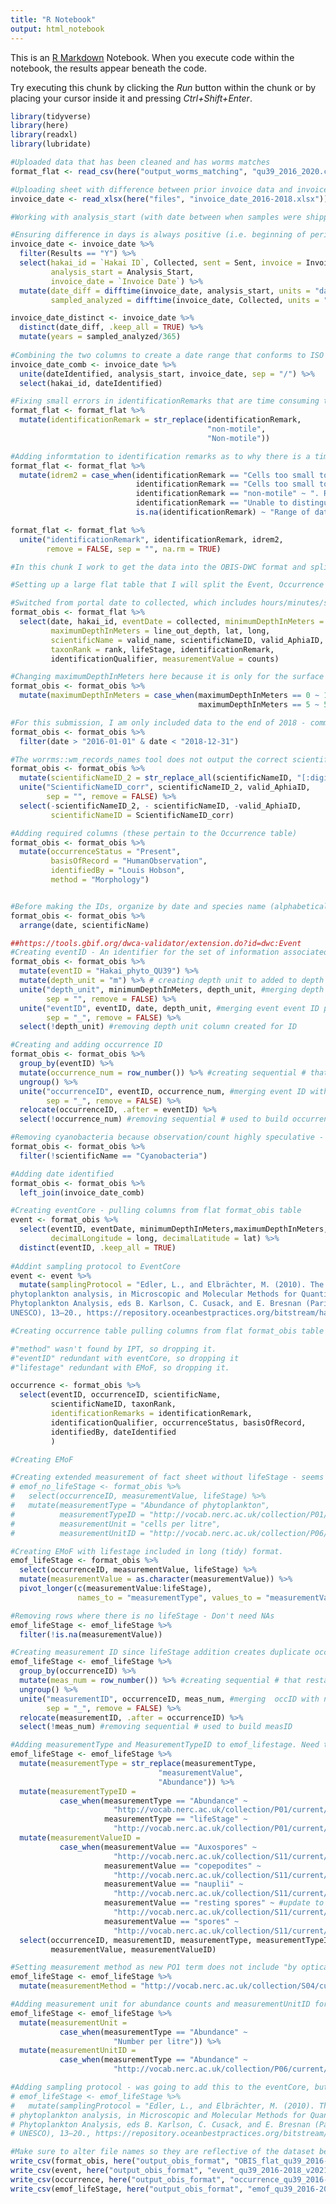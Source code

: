 ```yaml
---
title: "R Notebook"
output: html_notebook
---
```


This is an [R Markdown](http://rmarkdown.rstudio.com) Notebook. When you execute code within the notebook, the results appear beneath the code. 

Try executing this chunk by clicking the *Run* button within the chunk or by placing your cursor inside it and pressing *Ctrl+Shift+Enter*. 

```r
library(tidyverse)
library(here)
library(readxl)
library(lubridate)
```

```r
#Uploaded data that has been cleaned and has worms matches
format_flat <- read_csv(here("output_worms_matching", "qu39_2016_2020.csv"))

#Uploading sheet with difference between prior invoice data and invoice date for each sample - provides a date range for analysis, which will be included under dateIdentified. This is important for users so they can assess potential bias due to sample degradation.
invoice_date <- read_xlsx(here("files", "invoice_date_2016-2018.xlsx"))
```


```r
#Working with analysis_start (with date between when samples were shipped or last invoice and the invoice for the sample - whichever is shorter)

#Ensuring difference in days is always positive (i.e. beginning of period is always before invoice date)
invoice_date <- invoice_date %>% 
  filter(Results == "Y") %>% 
  select(hakai_id = `Hakai ID`, Collected, sent = Sent, invoice = Invoice, 
         analysis_start = Analysis_Start, 
         invoice_date = `Invoice Date`) %>%
  mutate(date_diff = difftime(invoice_date, analysis_start, units = "days"),
         sampled_analyzed = difftime(invoice_date, Collected, units = "days"))

invoice_date_distinct <- invoice_date %>% 
  distinct(date_diff, .keep_all = TRUE) %>% 
  mutate(years = sampled_analyzed/365)
  
#Combining the two columns to create a date range that conforms to ISO 8601-1:2019
invoice_date_comb <- invoice_date %>% 
  unite(dateIdentified, analysis_start, invoice_date, sep = "/") %>% 
  select(hakai_id, dateIdentified)
```

```r
#Fixing small errors in identificationRemarks that are time consuming to fix earlier
format_flat <- format_flat %>% 
  mutate(identificationRemark = str_replace(identificationRemark,
                                            "non-motile", 
                                            "Non-motile"))
```


```r
#Adding informtation to identification remarks as to why there is a time period for dateIdentified
format_flat <- format_flat %>% 
  mutate(idrem2 = case_when(identificationRemark == "Cells too small to identify. Stained blue indicating alpha starch and could be Chlorophyta" ~ ". Range of dates provided in dateIdentified represent period within which sample was analyzed and identification made. Exact analysis date unknown",
                            identificationRemark == "Cells too small to identify. Showed equatorial groove and could be Dinophyceae" ~ ". Range of dates provided in dateIdentified represent period within which sample was analyzed and identification made. Exact analysis date unknown",
                            identificationRemark == "non-motile" ~ ". Range of dates provided in dateIdentified represent period within which sample was analyzed and identification made. Exact analysis date unknown",
                            identificationRemark == "Unable to distinguish between Chaetoceros cinctus and radicans" ~ ". Range of dates provided in dateIdentified represent period within which sample was analyzed and identification made. Exact analysis date unknown",
                            is.na(identificationRemark) ~ "Range of dates provided in dateIdentified represent period within which sample was analyzed and identification made. Exact analysis date unknown"))

format_flat <- format_flat %>% 
  unite("identificationRemark", identificationRemark, idrem2, 
        remove = FALSE, sep = "", na.rm = TRUE)
```



```r
#In this chunk I work to get the data into the OBIS-DWC format and split it into the eventCore, occurrence and extended measurement of fact (EMoF) extensions. 

#Setting up a large flat table that I will split the Event, Occurrence and EMoF extensions from afterwards.

#Switched from portal date to collected, which includes hours/minutes/seconds in UTC. The portal format looks to be in the correct format for OBIS-DwC. I kept the date (format Year-month-day) for the creation of the eventID, because I thought it was too complex to add the hours/minutes/seconds to the ID
format_obis <- format_flat %>% 
  select(date, hakai_id, eventDate = collected, minimumDepthInMeters = line_out_depth,
         maximumDepthInMeters = line_out_depth, lat, long,
         scientificName = valid_name, scientificNameID, valid_AphiaID, 
         taxonRank = rank, lifeStage, identificationRemark, 
         identificationQualifier, measurementValue = counts)

#Changing maximumDepthInMeters here because it is only for the surface samples with a potential range of 0-1m. Want it to only apply to this data
format_obis <- format_obis %>% 
  mutate(maximumDepthInMeters = case_when(maximumDepthInMeters == 0 ~ 1,
                                          maximumDepthInMeters == 5 ~ 5))

#For this submission, I am only included data to the end of 2018 - comment this off if want full dataset
format_obis <- format_obis %>% 
  filter(date > "2016-01-01" & date < "2018-12-31")

#The worrms::wm_records_names tool does not output the correct scientificNameID format (not a url), but it does give the correct aphiaID number. The obistools::match_taxa format is correct, but with the unaccepted species aphiaIDs at the end. In this step, I remove the ID numbers at the end of the obistools scientificNameID url and then concatenate the correct ID number from the worrms tool at the end of the url. 
format_obis <- format_obis %>% 
  mutate(scientificNameID_2 = str_replace_all(scientificNameID, "[:digit:]", "")) %>% 
  unite("ScientificNameID_corr", scientificNameID_2, valid_AphiaID, 
        sep = "", remove = FALSE) %>% 
  select(-scientificNameID_2, - scientificNameID, -valid_AphiaID,
         scientificNameID = ScientificNameID_corr)

#Adding required columns (these pertain to the Occurrence table)
format_obis <- format_obis %>% 
  mutate(occurrenceStatus = "Present",
         basisOfRecord = "HumanObservation",
         identifiedBy = "Louis Hobson",
         method = "Morphology")


#Before making the IDs, organize by date and species name (alphabetical) or leave as is? Alphabetical doesn't really make sense taxonimcally (i.e. all the diatoms aren't together, but sort of hard to organize in this way with all of the different levels of classification. Alphabetical seems good - although likely doesn't matter, nit picky)
format_obis <- format_obis %>% 
  arrange(date, scientificName)

##https://tools.gbif.org/dwca-validator/extension.do?id=dwc:Event
#Creating eventID - An identifier for the set of information associated with an Event (something that occurs at a place and time). May be a global unique identifier or an identifier specific to the data set.
format_obis <- format_obis %>% 
  mutate(eventID = "Hakai_phyto_QU39") %>% 
  mutate(depth_unit = "m") %>% # creating depth unit to added to depth measurement 
  unite("depth_unit", minimumDepthInMeters, depth_unit, #merging depth with depth unit
        sep = "", remove = FALSE) %>%
  unite("eventID", eventID, date, depth_unit, #merging event event ID prefix, date and depth
        sep = "_", remove = FALSE) %>% 
  select(!depth_unit) #removing depth unit column created for ID

#Creating and adding occurrence ID
format_obis <- format_obis %>% 
  group_by(eventID) %>% 
  mutate(occurrence_num = row_number()) %>% #creating sequential # that restarts each new date
  ungroup() %>% 
  unite("occurrenceID", eventID, occurrence_num, #merging event ID with new number 
        sep = "_", remove = FALSE) %>% 
  relocate(occurrenceID, .after = eventID) %>% 
  select(!occurrence_num) #removing sequential # used to build occurrenceID

#Removing cyanobacteria because observation/count highly speculative - could do earlier in process, but nice to have for other work.
format_obis <- format_obis %>% 
  filter(!scientificName == "Cyanobacteria")
```

```r
#Adding date identified
format_obis <- format_obis %>% 
  left_join(invoice_date_comb)

```
```r
#Creating eventCore - pulling columns from flat format_obis table
event <- format_obis %>% 
  select(eventID, eventDate, minimumDepthInMeters,maximumDepthInMeters,
         decimalLongitude = long, decimalLatitude = lat) %>% 
  distinct(eventID, .keep_all = TRUE)
  
#Addint sampling protocol to EventCore
event <- event %>% 
  mutate(samplingProtocol = "Edler, L., and Elbrächter, M. (2010). The utermöhl method for quantitative
phytoplankton analysis, in Microscopic and Molecular Methods for Quantitative
Phytoplankton Analysis, eds B. Karlson, C. Cusack, and E. Bresnan (Paris:
UNESCO), 13–20., https://repository.oceanbestpractices.org/bitstream/handle/11329/303/WKNCT_Handbook_ver5May2010_2.pdf?sequence=1#page=17")
```


```r
#Creating occurrence table pulling columns from flat format_obis table

#"method" wasn't found by IPT, so dropping it.
#"eventID" redundant with eventCore, so dropping it
#"lifestage" redundant with EMoF, so dropping it.

occurrence <- format_obis %>%
  select(eventID, occurrenceID, scientificName, 
         scientificNameID, taxonRank, 
         identificationRemarks = identificationRemark,
         identificationQualifier, occurrenceStatus, basisOfRecord,
         identifiedBy, dateIdentified
         )
```


```r
#Creating EMoF

#Creating extended measurement of fact sheet without lifeStage - seems like consensus on including so commenting
# emof_no_lifeStage <- format_obis %>%
#   select(occurrenceID, measurementValue, lifeStage) %>%
#   mutate(measurementType = "Abundance of phytoplankton",
#          measurementTypeID = "http://vocab.nerc.ac.uk/collection/P01/current/PU00M00Z/",
#          measurementUnit = "cells per litre",
#          measurementUnitID = "http://vocab.nerc.ac.uk/collection/P06/current/UCPL/")

#Creating EMoF with lifestage included in long (tidy) format.
emof_lifeStage <- format_obis %>% 
  select(occurrenceID, measurementValue, lifeStage) %>% 
  mutate(measurementValue = as.character(measurementValue)) %>% 
  pivot_longer(c(measurementValue:lifeStage),
               names_to = "measurementType", values_to = "measurementValue")

#Removing rows where there is no lifeStage - Don't need NAs
emof_lifeStage <- emof_lifeStage %>% 
  filter(!is.na(measurementValue))

#Creating measurement ID since lifeStage addition creates duplicate occurrenceIDs
emof_lifeStage <- emof_lifeStage %>% 
  group_by(occurrenceID) %>% 
  mutate(meas_num = row_number()) %>% #creating sequential # that restarts each new occID
  ungroup() %>% 
  unite("measurementID", occurrenceID, meas_num, #merging  occID with new numbers 
        sep = "_", remove = FALSE) %>% 
  relocate(measurementID, .after = occurrenceID) %>% 
  select(!meas_num) #removing sequential # used to build measID

#Adding measurementType and MeasurementTypeID to emof_lifestage. Need to update here as abundance of phytoplankton not applicable. 
emof_lifeStage <- emof_lifeStage %>% 
  mutate(measurementType = str_replace(measurementType,
                                 "measurementValue", 
                                 "Abundance")) %>%
  mutate(measurementTypeID = 
           case_when(measurementType == "Abundance" ~ 
                       "http://vocab.nerc.ac.uk/collection/P01/current/SDBIOL01/",
                     measurementType == "lifeStage" ~
                       "http://vocab.nerc.ac.uk/collection/P01/current/LSTAGE01/")) %>% 
  mutate(measurementValueID = 
           case_when(measurementValue == "Auxospores" ~
                       "http://vocab.nerc.ac.uk/collection/S11/current/S1117/",
                     measurementValue == "copepodites" ~
                       "http://vocab.nerc.ac.uk/collection/S11/current/S115/",
                     measurementValue == "nauplii" ~
                       "http://vocab.nerc.ac.uk/collection/S11/current/S1130/",
                     measurementValue == "resting spores" ~ #update to "spores"
                       "http://vocab.nerc.ac.uk/collection/S11/current/S1134/",
                     measurementValue == "spores" ~
                       "http://vocab.nerc.ac.uk/collection/S11/current/S1135/")) %>% 
  select(occurrenceID, measurementID, measurementType, measurementTypeID,
         measurementValue, measurementValueID)

#Setting measurement method as new PO1 term does not include "by optical microscopy"
emof_lifeStage <- emof_lifeStage %>% 
  mutate(measurementMethod = "http://vocab.nerc.ac.uk/collection/S04/current/S0423/")

#Adding measurement unit for abundance counts and measurementUnitID for measurementUnit
emof_lifeStage <- emof_lifeStage %>% 
  mutate(measurementUnit = 
           case_when(measurementType == "Abundance" ~
                       "Number per litre")) %>% 
  mutate(measurementUnitID = 
           case_when(measurementType == "Abundance" ~
                       "http://vocab.nerc.ac.uk/collection/P06/current/UCPL/"))

#Adding sampling protocol - was going to add this to the eventCore, but OBIS manual recommends EMoF - Discussed with Tim and decided to put in eventCore
# emof_lifeStage <- emof_lifeStage %>% 
#   mutate(samplingProtocol = "Edler, L., and Elbrächter, M. (2010). The utermöhl method for quantitative
# phytoplankton analysis, in Microscopic and Molecular Methods for Quantitative
# Phytoplankton Analysis, eds B. Karlson, C. Cusack, and E. Bresnan (Paris:
# UNESCO), 13–20., https://repository.oceanbestpractices.org/bitstream/handle/11329/303/WKNCT_Handbook_ver5May2010_2.pdf?sequence=1#page=17")

```

```r
#Make sure to alter file names so they are reflective of the dataset being used - change date range as this updates
write_csv(format_obis, here("output_obis_format", "OBIS_flat_qu39_2016-2018_v2021-06-14.csv"))
write_csv(event, here("output_obis_format", "event_qu39_2016-2018_v2021-06-14.csv"))
write_csv(occurrence, here("output_obis_format", "occurrence_qu39_2016-2018_v2021-06-14.csv"))
write_csv(emof_lifeStage, here("output_obis_format", "emof_qu39_2016-2018_v2021-06-14.csv"))

```



